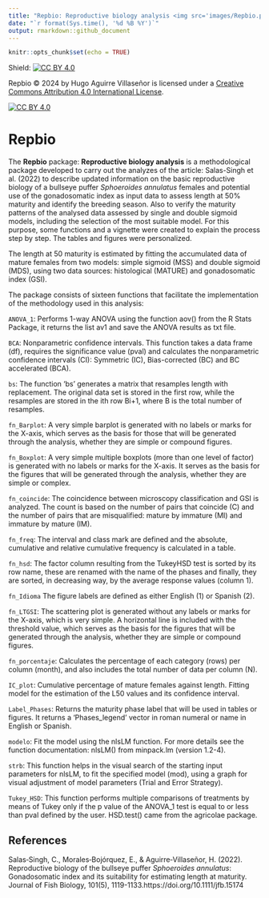 ```yaml
---
title: "Repbio: Reproductive biology analysis <img src='images/Repbio.png' align='right' height='20%' width='20%'/>"
date: "`r format(Sys.time(), '%d %B %Y')`"
output: rmarkdown::github_document
---
```


```r
knitr::opts_chunk$set(echo = TRUE)
```

<!-- README.md is generated from README.Rmd. Please edit that file -->

Shield: [![CC BY 4.0][cc-by-shield]][cc-by]

Repbio © 2024 by Hugo Aguirre Villaseñor is licensed under a
[Creative Commons Attribution 4.0 International License][cc-by].

[![CC BY 4.0][cc-by-image]][cc-by]

[cc-by]: http://creativecommons.org/licenses/by/4.0/
[cc-by-image]: https://i.creativecommons.org/l/by/4.0/88x31.png
[cc-by-shield]: https://img.shields.io/badge/License-CC%20BY%204.0-lightgrey.svg

# Repbio


The **Repbio** package: **Reproductive biology analysis** is a methodological package 
developed to carry out the analyzes of the article: Salas-Singh et al. (2022) to
describe updated information on the basic reproductive biology of a bullseye 
puffer *Sphoeroides annulatus* females and potential use of the gonadosomatic
index as input data to assess length at 50% maturity and identify the breeding 
season. Also to verify the maturity patterns of the analysed data assessed by 
single and double sigmoid models, including the selection of the most suitable
model. For this purpose, some functions and a vignette were created to explain 
the process step by step. The tables and figures were personalized.


The length at 50 maturity is estimated by fitting the accumulated data of mature
females from two models: simple sigmoid (MSS) and double sigmoid (MDS), using 
two data sources: histological (MATURE) and gonadosomatic index (GSI).

The package consists of sixteen functions that facilitate the implementation of 
the methodology used in this analysis:

`ANOVA_1`: Performs 1-way ANOVA using the function aov() from the R Stats Package, it returns the list av1 and save the ANOVA results as txt file.

`BCA`: Nonparametric confidence intervals. This function takes a data frame (df), requires the significance value (pval) and calculates the nonparametric confidence intervals (CI): Symmetric (IC), Bias-corrected (BC) and BC accelerated (BCA).

`bs`: The function 'bs' generates a matrix that resamples length with replacement. The original data set is stored in the first row, while the resamples are stored in the ith row Bi+1, where B is the total number of resamples.

`fn_Barplot`:	A very simple barplot is generated with no labels or marks for the X-axis, which serves as the basis for those that will be generated through the analysis, whether they are simple or compound figures.

`fn_Boxplot`:	A very simple multiple boxplots (more than one level of factor) is generated with no labels or marks for the X-axis. It serves as the basis for the figures that will be generated through the analysis, whether they are simple or complex.

`fn_coincide`:	The coincidence between microscopy classification and GSI is analyzed. The count is based on the number of pairs that coincide (C) and the number of pairs that are misqualified: mature by immature (MI) and immature by mature (IM).

`fn_freq`:	The interval and class mark are defined and the absolute, cumulative and relative cumulative frequency is calculated in a table.

`fn_hsd`:	The factor column resulting from the TukeyHSD test is sorted by its row name, these are renamed with the name of the phases and finally, they are sorted, in decreasing way, by the average response values (column 1).

`fn_Idioma`	The figure labels are defined as either English (1) or Spanish (2).

`fn_LTGSI`:	The scattering plot is generated without any labels or marks for the X-axis, which is very simple. A horizontal line is included with the threshold value, which serves as the basis for the figures that will be generated through the analysis, whether they are simple or compound figures.

`fn_porcentaje`:	Calculates the percentage of each category (rows) per column (month), and also includes the total number of data per column (N).

`IC_plot`:	Cumulative percentage of mature females against length. Fitting model for the estimation of the L50 values and its confidence interval.

`Label_Phases`: Returns the maturity phase label that will be used in tables or figures. It returns a 'Phases_legend' vector in roman numeral or name in English or Spanish.

`modelo`:	Fit the model using the nlsLM function. For more details see the function documentation: nlsLM() from minpack.lm (version 1.2-4).

`strb`:	This function helps in the visual search of the starting input parameters for nlsLM, to fit the specified model (mod), using a graph for visual adjustment of model parameters (Trial and Error Strategy).

`Tukey_HSD`: This function performs multiple comparisons of treatments by means of Tukey only if the p value of the ANOVA_1 test is equal to or less than pval defined by the user. HSD.test() came from the agricolae package.

## References
Salas‐Singh, C., Morales‐Bojórquez, E., & Aguirre‐Villaseñor, H. (2022). Reproductive biology of the bullseye puffer *Sphoeroides annulatus*: Gonadosomatic index and its suitability for estimating length at maturity. Journal of Fish Biology, 101(5), 1119-1133.https://doi.org/10.1111/jfb.15174
